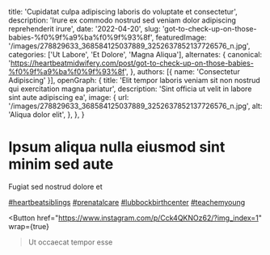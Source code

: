   title: 'Cupidatat culpa adipiscing laboris do voluptate et consectetur',
  description: 'Irure ex commodo nostrud sed veniam dolor adipiscing reprehenderit irure',
  date: '2022-04-20',
  slug: 'got-to-check-up-on-those-babies-%f0%9f%a9%ba%f0%9f%93%8f',
  featuredImage: '/images/278829633_368584125037889_3252637852137726576_n.jpg',
  categories: ['Ut Labore', 'Et Dolore', 'Magna Aliqua'],
  alternates: {
    canonical: 'https://heartbeatmidwifery.com/post/got-to-check-up-on-those-babies-%f0%9f%a9%ba%f0%9f%93%8f',
  },
  authors: [{ name: 'Consectetur Adipiscing' }],
  openGraph: {
    title: 'Elit tempor laboris veniam sit non nostrud qui exercitation magna pariatur',
    description: 'Sint officia ut velit in labore sint aute adipiscing ea',
    image: {
      url: '/images/278829633_368584125037889_3252637852137726576_n.jpg',
      alt: 'Aliqua dolor elit',
    },
  },
}


# Ipsum aliqua nulla eiusmod sint minim sed aute

<Gallery>
  <GalleryItem
    src="/images/278829633_368584125037889_3252637852137726576_n.jpg"
    size="large"
  />
  <GalleryItem
    src="/images/278798761_1025606421664357_6674128518806046719_n.jpg"
    size="large"
  />
</Gallery>

Fugiat sed nostrud dolore et

[#heartbeatsiblings](https://www.instagram.com/explore/tags/heartbeatsiblings/) [#prenatalcare](https://www.instagram.com/explore/tags/prenatalcare/) [#lubbockbirthcenter](https://www.instagram.com/explore/tags/lubbockbirthcenter/) [#teachemyoung](https://www.instagram.com/explore/tags/teachemyoung/)

<Button
  href="https://www.instagram.com/p/Cck4QKNOz62/?img_index=1"
  wrap={true}
>Ut occaecat tempor esse</Button>
